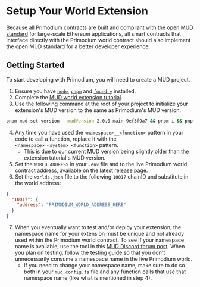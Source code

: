 # Setup Your World Extension

Because all Primodium contracts are built and compliant with the open [MUD standard](https://www.mud.dev) for large-scale Ethereum applications, all smart contracts that interface directly with the Primodium world contract should also implement the open MUD standard for a better developer experience.

## Getting Started

To start developing with Primodium, you will need to create a MUD project.

1. Ensure you have [`node`](https://nodejs.org/en/download/package-manager#macos), [`pnpm`](https://pnpm.io/installation) and [`foundry`](https://getfoundry.sh/) installed.
1. Complete the [MUD world extension tutorial](https://mud.dev/guides/extending-a-world).
1. Use the following command at the root of your project to initialize your extension's
MUD version to the same as Primodium's MUD version:

```bash copy
pnpm mud set-version --mudVersion 2.0.0-main-9ef3f9a7 && pnpm i && pnpm build
```
4. Any time you have used the `<namespace>__<function>` pattern in your code to call a function, replace it with the
   `<namespace>_<system>_<function>` pattern.
   - This is due to our current MUD version being slightly older than the extension tutorial's MUD version.
5. Set the `WORLD_ADDRESS` in your `.env` file and to the live Primodium world contract address, available on the [latest release page](../latest.mdx).
6. Set the `worlds.json` file to the following `10017` chainID and substitute in the world address:

```json copy
{
  "10017": {
    "address": "PRIMODIUM_WORLD_ADDRESS_HERE"
  }
}
```
7. When you eventually want to test and/or deploy your extension, the namespace name for your extension must be unique and not already used within the Primodium world contract. To see if your namespace name is available, use the tool in this [MUD Discord forum post](https://discord.com/channels/865335009915961364/1210703982079639647). When you plan on testing, follow the [testing guide](./testing.mdx) so that you don't unnecessarily consume a namespace name in the live Primodium world.
    - If you need to change your namespace name, make sure to do so both in your `mud.config.ts` file and any function calls that use that namespace name (like what is mentioned in step 4).
